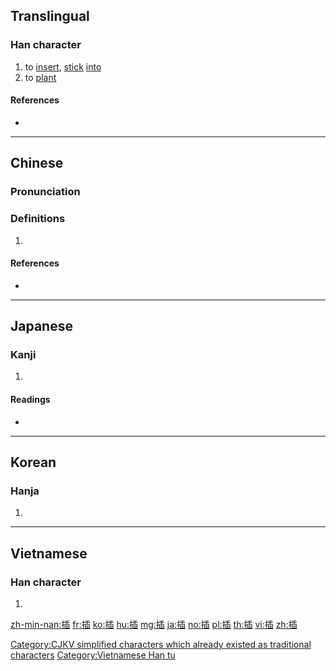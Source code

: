 {{also|挿|揷}}
==Translingual==
{{ja-forms|[[挿]]|插|插}}

===Han character===
{{Han char|rn=64|rad=手|as=09|sn=12|four=52077|canj=QHJX|ids=⿰扌臿}}

# to [[insert]], [[stick]] [[into]]
# to [[plant]]

====References====
* {{Han ref|kx=0441.240|dkj=12346|dj=0792.190|hdz=31918.050|uh=63D2|ud=25554|bh=B4A1|bd=46241}}

----

==Chinese==
{{zh-forms}}

===Pronunciation===
{{zh-pron
|m=chā
|c=caap3
|h=pfs=chhap
|md=
|mn=chhah/chhap
|w=
|mc=y
|oc=y
|cat=
}}

===Definitions===
{{zh-hanzi}}

# {{rfdef|lang=zh}}

====References====
* {{thcwd|8386}}

----

==Japanese==

===Kanji===
{{ja-kanji|grade=|rs=手09}}

# {{defn|lang=ja|sort=手09}}

====Readings====
* {{ja-readings|goon=[[しょう]]|kanon=[[そう]] (sō)|kun=[[さす]] (sasu), [[にない]] (ninai), [[とる]] (toru)}}

----

==Korean==

===Hanja===
{{ko-hanja|hangeul=[[삽]]|eumhun=|rv=sap|mr=sap|y=sap}}

# {{defn|lang=ko|sort=手09}}

----

==Vietnamese==

===Han character===
{{vi-readings|rs=手09|hanviet=[[chắp]], [[khắp]], [[sắp]], [[tháp]], [[xấp]], [[xếp]], [[sáp]], [[thạo]], [[tráp]], [[xép]], [[xẹp]]}}

# {{defn|lang=vi|sort=手09}}

[[Category:CJKV simplified characters which already existed as traditional characters]]
[[Category:Vietnamese Han tu]]

[[zh-min-nan:插]]
[[fr:插]]
[[ko:插]]
[[hu:插]]
[[mg:插]]
[[ja:插]]
[[no:插]]
[[pl:插]]
[[th:插]]
[[vi:插]]
[[zh:插]]
